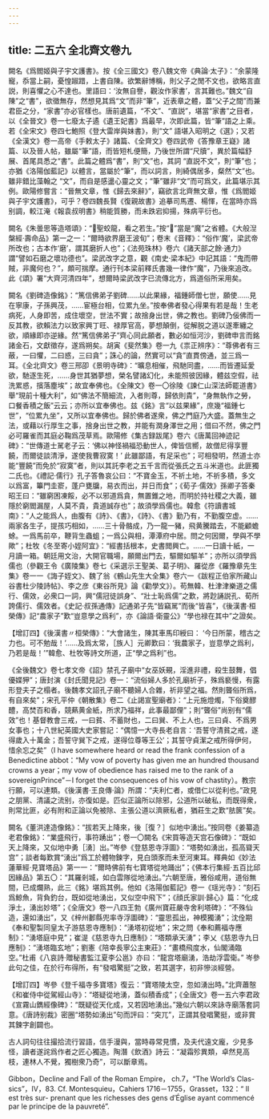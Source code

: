 ```yaml
---
---
---
```

title: 二五六 全北齊文卷九
---




闕名《爲閻姬與子宇文護書》。按《全三國文》卷八魏文帝《典論·太子》：“余蒙隆寵，忝當上嗣，憂惶踧踖，上書自陳。欲繁辭博稱，則父子之閒不文也，欲略言直説，則喜懼之心不達也。里語曰：‘汝無自譽，觀汝作家書’，言其難也。”魏文“自陳”之“書”，欲徵無存，然想見其爲“文”而非“筆”，近表章之體，蓋“父子之間”而兼君臣之分，“家書”亦必官樣也。唐前遺篇，“不文”、“直説”，堪當“家書”之目者，以《全晉文》卷一七廢太子遹《遺王妃書》爲最早，次即此篇，皆“筆”語之上乘。若《全宋文》卷四七鮑照《登大雷岸與妹書》，則“文” 語堪入昭明之《選》；又若《全漢文》卷一高帝《手敕太子》諸篇、《全齊文》卷四武帝《答豫章王嶷》諸篇、以及晉人帖，雖屬“筆”語，而皆短札便簡，乃後世所謂“尺牘”，異於篇幅舒展、首尾具悉之“書”。此篇之體爲“書”，則“文”也，其詞 “直説不文”，則“筆”也；亦猶《洛陽伽藍記》以體言，當屬於“筆”，而以詞言，則綺偶居多，粲然“文”也。雖非錯比藻翰之 “文”，而自是感盪心靈之文；“筆”雖非“文”而可爲文，此篇堪示其例。歐陽修嘗言：“晉無文章，惟《歸去來辭》”，竊欲言北齊無文章，惟《爲閻姬與子宇文護書》，可乎？卷四魏長賢《復親故書》追摹司馬遷、楊惲，在當時亦爲别調，較江淹《報袁叔明書》稍能質勝，而未跌宕抑揚，殊病平衍也。

闕名《朱曇思等造塔頌》：“𪎑聖蛟龍，看之若生。”按“𪎑”當是“魔”之省體。《大般湼槃經·壽命品》第一之一：“爾時欲界磨王波旬”；卷末《音釋》：“俗作‘魔’，梁武帝所改也；古本作‘磨’，謂其磨折人也”；《法苑珠林》卷六《諸天部之餘·通力》謂“譬如石磨之壞功德也”。梁武改字之意，觀《南史·梁本紀》中記其語：“鬼而帶賊，非魔何也？”，頗可揣摩。通行刊本梁前釋氏書幾一律作“魔”，乃後來追改。此《頌》署“大齊河清四年”，想爾時梁武改字已流傳北方，爲道俗所采用矣。

闕名《劉碑造像銘》：“篤信佛弟子劉碑……以此果緣，福鍾師僧七世，願使……見在寧康，子孫興茂，……宦極台相，位累九坐。”按奉佛者發心得果有若是哉！生老病死，人身即苦，成住壞空，世法不實；故捨身出世，佛之教也。劉碑乃佞佛而一反其教，欲賴法力以致家興丁旺、禄厚官高，夢想顛倒，從解脱之道以遂牽纏之欲，順緣即亦逆緣。然“篤信佛弟子”齊心同此願者，數必如恒河沙，劉碑申言而銘諸金石，文獻徵存，遂爲朔矣。胡寅《斐然集》卷一九《祟正辨序》：“尊佛者有三蔽，一曰懼，二曰惑，三曰貪”；誅心的論，然實可以“貪”直貫傍通，並三爲一耳。《全北齊文》卷三邢卲《景明寺碑》：“曠息相催，飛馳同盡，……而皆遷延愛欲，馳逐生死，……身世其猶夢想，榮名譬諸幻化，未能照彼因緣，體兹空假，祛洗累惑，擯落塵埃”；故宜奉佛也。《全陳文》卷一〇徐陵《諫仁山深法師罷道書》舉“現前十種大利”，如“佛法不簡細流，入者則尊，歸依則貴”，“身無執作之勞，口餐香積之飯”云云；亦所以宜奉佛也。兹《銘》言“以兹果緣”，庶幾“福鍾七世”，“位累九坐”，又所以宜奉佛也。歸於佛者遂衆，佛之門庭乃大盛。蓋無生之法，或藉以行厚生之事，捨身出世之教，并能有潤身澤世之用；借曰不然，佛之門必可羅雀而其庭必鞠爲茂草焉。歐陽修《集古録跋尾》卷六《唐萬回神迹記碑》：“世傳道士駡老子云：‘佛以神怪禍福恐動世人，俾皆信嚮，故僧尼得享豐饒，而爾徒談清淨，遂使我曹寂寞！’ 此雖鄙語，有足采也”；可相發明，然道士亦能“豐饒”而免於“寂寞”者，則以其託李老之五千言而從張氏之五斗米道也。此匪獨二氏也。《禮記·儒行》孔子答魯哀公曰：“不寶金玉，不祈土地，不祈多積，多文以爲富，篳門圭窬，蓬户甕牖，易衣而出，并日而食”；《荀子·儒效》孫卿子答秦昭王曰：“雖窮困凍餒，必不以邪道爲貪，無置錐之地，而明於持社稷之大義，雖隱於窮閻漏屋，人莫不貴，貴道誠存也”；故須學爲儒也。韓愈《符讀書城南》：“人之能爲人，由腹有《詩》、《書》，《詩》、《書》勤乃有，不勤腹空虚。……兩家各生子，提孩巧相如，……三十骨骼成，乃一龍一豬，飛黄騰踏去，不能顧蟾蜍。一爲馬前卒，鞭背生蟲蛆；一爲公與相，潭潭府中居。問之何因爾，學與不學歟”；杜牧《冬至寄小姪阿宜》：“經書括根本，史書閲興亡。……一日讀十紙，一月讀一箱。朝廷用文治，大開官職場，願爾出門去，驅爾如驅羊”；亦所以須學爲儒也（參觀王令《廣陵集》卷七《采選示王聖美、葛子明》、羅從彦《羅豫章先生集》卷一一《誨子姪文》、魏了翁《鶴山先生大全集》卷六一《跋程正伯家所藏山谷書杜少陵詩帖》、李之彦《東谷所見》論《勸學文》）。苟無韓、杜津津樂道之儒行、儒效，必衆口一詞，興“儒冠徒誤身”、“壯士恥爲儒”之歎，將尟誦説孔、荀所誇儒行、儒效者。《史記·叔孫通傳》記通弟子先“皆竊駡”而後“皆喜”，《後漢書·桓榮傳》記“農家子”歎“豈意學之爲利”，亦《論語·衛靈公》“學也禄在其中”之證矣。

【增訂四】《後漢書〃桓榮傳》：“大會諸生，陳其車馬印綬曰： ‘今日所蒙，稽古之力也。可不勉哉！’……及爲太常，［族人］元卿歎曰：‘我農家子，豈意學之爲利，乃若是哉！’”韓愈、杜牧等詩文所道，正“學之爲利”也。

《全後魏文》卷七孝文帝《詔》禁孔子廟中“女巫妖覡，淫進非禮，殺生鼓舞，倡優媟狎”；唐封演《封氏聞見記》卷一：“流俗婦人多於孔廟祈子，殊爲褻慢，有露形登夫子之榻者。後魏孝文詔孔子廟不聽婦人合雜，祈非望之福。然則聾俗所爲，有自來矣”；宋孔平仲《朝散集》卷二《止謁宣聖廟者》：“上元施燈燭，下俗奠醪醴，高焚百和香，競爇黄金紙，所求乃福祥，此事最鄙俚”；則“聾俗”尚别有“儒效”也！基督教會三戒，一曰貧、不蓄財也，二曰巽、不上人也，三曰貞、不爲男女事也；十八世紀英國大史家嘗記：“偶憶一大寺長老自言：‘吾誓守清貧之戒，遂得歲入十萬金；吾誓守巽下之戒，遂得位尊等王公’；其誓守貞潔之戒所得伊何，惜余忘之矣”（I have somewhere heard or read the frank confession of a Benedictine abbot：“My vow of poverty has given me an hundred thousand crowns a year；my vow of obedience has raised me to the rank of a sovereignPrince”－I forget the consequences of his vow of chastity）。教宗行願，可以連類。《後漢書·王良傳·論》所謂：“夫利仁者，或借仁以從利也。”政見之朋黨、清議之流别，亦復如是。匹似正論所以除邪，公道所以破私，而既得衆，則常比匪，必有附和正論以免被除、主張公道以濟厥私者，猶莊生之歎“胠篋”矣。

闕名《董洪達造像銘》：“拔若天上降來，後［復？］似地中湧出。”按同卷《姜纂造老君像銘》：“業盛飛行，事符踴出”；卷一〇闕名《宋買等造天宫石像碑》：“既如天上降來，又似地中勇［湧］出。”岑參《登慈恩寺浮圖》：“塔勢如湧出，孤高聳天宫”；談者每歎賞“湧出”爲工於體物鍊字，見白頭豕而未至河東耳。釋典如《妙法蓮華經·見寶塔品》第一一：“爾時佛前有七寶塔從地踊出”；《佛本行集經·五百比邱因緣品》第五〇：“其羅剎城，如白雲隊從地湧出。”六朝至唐，雅俗咸用，道俗無間，已成爛熟，此三《銘》堪爲其例。他如《洛陽伽藍記》卷一《瑶光寺》：“刻石爲鯨魚，背負釣台，既如從地湧出，又似空中飛下”；《顔氏家訓·歸心》篇：“化成淨土，湧出妙塔”；《全唐文》卷一八四王勃《廣州寶莊嚴寺舍利塔碑》：“不殊仙造，還如湧出”，又《梓州郪縣兜率寺浮圖碑》：“靈思孤出，神模獨湧”；沈佺期《奉和聖製同皇太子游慈恩寺應制》：“湧塔初從地”；宋之問《奉和薦福寺應制》：“湧塔庭中見”；崔湜《慈恩寺九日應制》：“塔類承天湧”；李乂《慈恩寺九日應制》：“湧塔臨玄地”；劉憲《陪幸長寧公主東莊》：“畫橋飛度水，仙閣涌臨空。”杜甫《八哀詩·贈秘書監江夏李公邕》亦曰：“龍宫塔廟湧，浩劫浮雲衛。” 岑參此句之佳，在於行布得所，有“發唱驚挺”之致，若其選字，初非慘淡經營。

【增訂四】岑參《登千福寺多寶塔》復云：“寶塔陵太空，忽如湧出時。”北齊蕭慤《和崔侍中從駕經山寺》：“塔疑從地湧，蓋似積香成”；《全唐文》卷一五六李君政《宣霧山鐫經像碑》：“既疑從天化成，又若因地湧出。”幾似六朝以來詠寺廟落套詞意。《唐詩别裁》密圈“塔勢如湧出”句而評曰：“突兀”，正謂其發唱驚挺，或非賞其鍊字創闢也。

古人詞句往往撮拾流行習語，信手漫與，當時尋常見慣，及夫代遠文龐，少見多怪，讀者遂詫爲作者之匠心獨造。陶潛《飲酒》詩云：“凝霜殄異類，卓然見高枝，連林人不覺，獨樹衆乃奇”，可以斷章焉。

Gibbon，Decline and Fall of the Roman Empire， ch.7，“The World’s Clas- sics”，IV，83. Cf. Montesquieu，Cahiers 1716－1755，Grasset，132：“ Il est très sur- prenant que les richesses des gens d’Église ayant commencé par le principe de la pauvreté”.